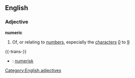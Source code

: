 ==English==
===Adjective===
'''numeric'''
#Of, or relating to [[number]]s, especially the [[character]]s [[0]] to [[9]]

{{-trans-}}
*{{sv}}: [[numerisk]]

[[Category:English adjectives]]